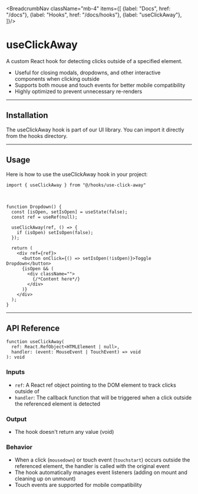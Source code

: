 
<BreadcrumbNav className="mb-4" items={[
  {label: "Docs", href: "/docs"},
  {label: "Hooks", href: "/docs/hooks"},
  {label: "useClickAway"},
]}/>

<PreviewUseClickAway/>

# useClickAway

A custom React hook for detecting clicks outside of a specified element.

- Useful for closing modals, dropdowns, and other interactive components when clicking outside
- Supports both mouse and touch events for better mobile compatibility
- Highly optimized to prevent unnecessary re-renders

---

## Installation

The useClickAway hook is part of our UI library. You can import it directly from the hooks directory.

<UseClickAwayInstallation/>

---

## Usage

Here is how to use the useClickAway hook in your project:

```tsx
import { useClickAway } from "@/hooks/use-click-away"
```

<br/>

```tsx
function Dropdown() {
  const [isOpen, setIsOpen] = useState(false);
  const ref = useRef(null);
  
  useClickAway(ref, () => {
    if (isOpen) setIsOpen(false);
  });
  
  return (
    <div ref={ref}>
      <button onClick={() => setIsOpen(!isOpen)}>Toggle Dropdown</button>
      {isOpen && (
        <div className="">
          {/*Content here*/}
        </div>
      )}
    </div>
  );
}
```

---

## API Reference

```tsx
function useClickAway(
  ref: React.RefObject<HTMLElement | null>,
  handler: (event: MouseEvent | TouchEvent) => void
): void
```

### Inputs

- `ref`: A React ref object pointing to the DOM element to track clicks outside of
- `handler`: The callback function that will be triggered when a click outside the referenced element is detected

### Output

- The hook doesn't return any value (void)

### Behavior

- When a click (`mousedown`) or touch event (`touchstart`) occurs outside the referenced element, the handler is called with the original event
- The hook automatically manages event listeners (adding on mount and cleaning up on unmount)
- Touch events are supported for mobile compatibility


